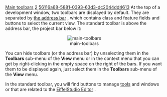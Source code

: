 [[Property:title|Main toolbars]]
[[Property:weight|2]]
[[Property:uuid|56116a68-5881-0393-63d3-dc2044dd4613]]
At the top of a development window, two toolbars are displayed by default. They are separated by [[Main address bar|the address bar]] , which contains class and feature fields and buttons to select the current view. The standard toolbar is above the address bar, the project bar below it: 
<center> [[Image:main-toolbars]]  </center>

You can hide toolbars (or the address bar) by unselecting them in the '''Toolbars''' sub-menu of the '''View''' menu or in the context menu that you can get by right-clicking in the empty space on the right of the bars. If you want them to be displayed again, just select them in the '''Toolbars''' sub-menu of the '''View''' menu. 

In the standard toolbar, you will find buttons to manage [[Browsing tools|tools]]  and windows or that are related to the [[EiffelStudio Editor]] . <br/>


{{note|For both toolbars, it is possible to choose which buttons are displayed and which ones are not. See the [[Toolbar customization|Toolbars customization page]]  for more information. }}




